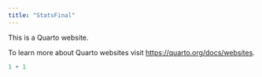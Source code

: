 ```yaml
---
title: "StatsFinal"
---
```


This is a Quarto website.

To learn more about Quarto websites visit <https://quarto.org/docs/websites>.

```r
1 + 1
```
